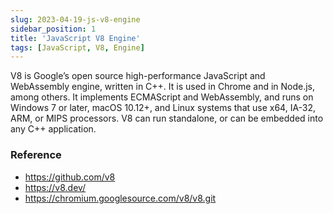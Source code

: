 ```yaml
---
slug: 2023-04-19-js-v8-engine
sidebar_position: 1
title: 'JavaScript V8 Engine'
tags: [JavaScript, V8, Engine]
---
```


V8 is Google’s open source high-performance JavaScript and WebAssembly engine, written in C++. It is used in Chrome and in Node.js, among others. It implements ECMAScript and WebAssembly, and runs on Windows 7 or later, macOS 10.12+, and Linux systems that use x64, IA-32, ARM, or MIPS processors. V8 can run standalone, or can be embedded into any C++ application.

### Reference
- https://github.com/v8
- https://v8.dev/
- https://chromium.googlesource.com/v8/v8.git
